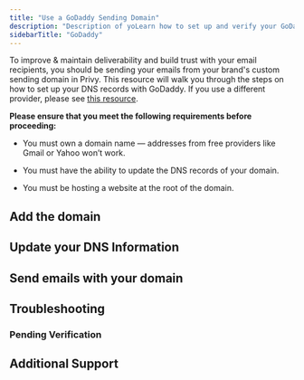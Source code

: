 ```yaml
---
title: "Use a GoDaddy Sending Domain"
description: "Description of yoLearn how to set up and verify your GoDaddy sending domain in your Privy account."
sidebarTitle: "GoDaddy"
---
```


To improve & maintain deliverability and build trust with your email recipients, you should be sending your emails from your brand's custom sending domain in Privy. This resource will walk you through the steps on how to set up your DNS records with GoDaddy. If you use a different provider, please see [this resource](https://privy.mintlify.app/docs/learn/deliverability/use-a-custom-sending-domain).

**​Please ensure that you meet the following requirements before proceeding:** 

* You must own a domain name — addresses from free providers like Gmail or Yahoo won’t work.

* You must have the ability to update the DNS records of your domain.

* You must be hosting a website at the root of the domain. 

## Add the domain

## Update your DNS Information

## Send emails with your domain

## Troubleshooting

### Pending Verification

## Additional Support